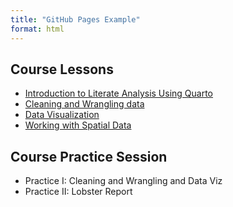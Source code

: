 ```yaml
---
title: "GitHub Pages Example"
format: html
---
```


## Course Lessons

- [Introduction to Literate Analysis Using Quarto](scripts/literate-analysis.html) 
- [Cleaning and Wrangling data](scripts/cleaning-and-wrangling.html)
- [Data Visualization](scripts/data-viz.html)
- [Working with Spatial Data](scripts/spatial-data.html)

## Course Practice Session

- Practice I: Cleaning and Wrangling and Data Viz
- Practice II: Lobster Report
